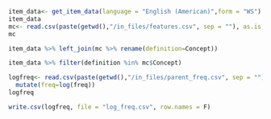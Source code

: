 ```r
item_data<- get_item_data(language = "English (American)",form = "WS") %>% filter(lexical_class=="nouns")
item_data
mc<- read.csv(paste(getwd(),"/in_files/features.csv", sep = ""), as.is = T) %>% filter(Concept=="alligator") %>% select(Concept, Feature)
mc
```

```r
item_data %>% left_join(mc %>% rename(definition=Concept))
```

```r
item_data %>% filter(definition %in% mc$Concept)
```

```r
logfreq<- read.csv(paste(getwd(),"/in_files/parent_freq.csv", sep = ""), as.is = T) %>%
  mutate(freq=log(freq))
logfreq

write.csv(logfreq, file = "log_freq.csv", row.names = F)
```

